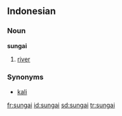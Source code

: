 ==Indonesian==

===Noun===
'''sungai'''

# [[river]]

===Synonyms===
* [[kali]]

[[fr:sungai]]
[[id:sungai]]
[[sd:sungai]]
[[tr:sungai]]